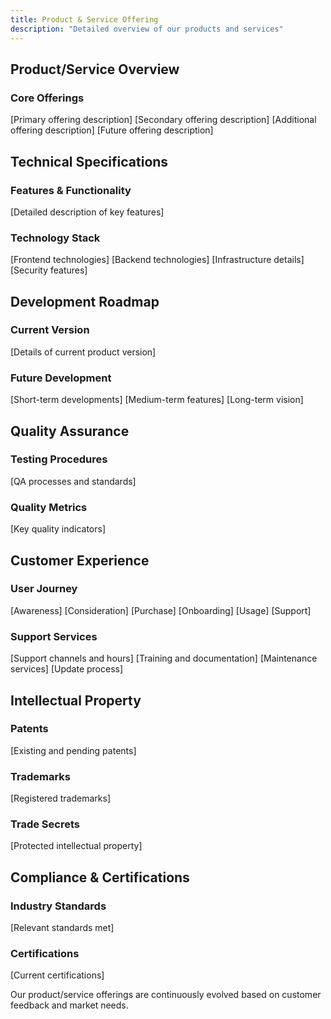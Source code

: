 ```yaml
---
title: Product & Service Offering
description: "Detailed overview of our products and services"
---
```


## Product/Service Overview

### Core Offerings
<CardGroup cols={2}>
  <Card title="[Product/Service 1]" icon="box">
    [Primary offering description]
  </Card>
  <Card title="[Product/Service 2]" icon="box">
    [Secondary offering description]
  </Card>
  <Card title="[Product/Service 3]" icon="box">
    [Additional offering description]
  </Card>
  <Card title="[Product/Service 4]" icon="box">
    [Future offering description]
  </Card>
</CardGroup>

## Technical Specifications

### Features & Functionality
[Detailed description of key features]

### Technology Stack
<CardGroup cols={2}>
  <Card title="Frontend" icon="desktop">
    [Frontend technologies]
  </Card>
  <Card title="Backend" icon="server">
    [Backend technologies]
  </Card>
  <Card title="Infrastructure" icon="network-wired">
    [Infrastructure details]
  </Card>
  <Card title="Security" icon="shield-halved">
    [Security features]
  </Card>
</CardGroup>

## Development Roadmap

### Current Version
[Details of current product version]

### Future Development
<Steps>
  [Short-term developments]
  [Medium-term features]
  [Long-term vision]
</Steps>

## Quality Assurance

### Testing Procedures
[QA processes and standards]

### Quality Metrics
[Key quality indicators]

## Customer Experience

### User Journey
<Steps>
  [Awareness]
  [Consideration]
  [Purchase]
  [Onboarding]
  [Usage]
  [Support]
</Steps>

### Support Services
<CardGroup cols={2}>
  <Card title="Technical Support" icon="headset">
    [Support channels and hours]
  </Card>
  <Card title="Training" icon="graduation-cap">
    [Training and documentation]
  </Card>
  <Card title="Maintenance" icon="wrench">
    [Maintenance services]
  </Card>
  <Card title="Updates" icon="arrow-rotate-right">
    [Update process]
  </Card>
</CardGroup>

## Intellectual Property

### Patents
[Existing and pending patents]

### Trademarks
[Registered trademarks]

### Trade Secrets
[Protected intellectual property]

## Compliance & Certifications

### Industry Standards
[Relevant standards met]

### Certifications
[Current certifications]

<Note>
  Our product/service offerings are continuously evolved based on customer feedback and market needs.
</Note>